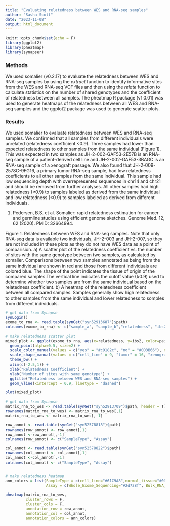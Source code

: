 ```yaml
---
title: "Evaluating relatedness between WES and RNA-seq samples"
author: "Sasha Scott"
date: "2023-11-08"
output: html_document
---
```


```r
knitr::opts_chunk$set(echo = F)
library(ggplot2)
library(pheatmap)
library(synapser)
```


### Methods

We used somalier (v0.2.17) to evaluate the relatedness between WES and RNA-seq samples by using the _extract_ function to identify informative sites from the WES and RNA-seq VCF files and then using the _relate_ function to calculate statistics on the number of shared genotypes and the coefficient of relatedness between all samples. The pheatmap R package (v1.0.01) was used to generate heatmaps of the relatedness between all WES and RNA-seq samples and the ggplot2 package was used to generate scatter plots.

### Results

We used somalier to evaluate relatedness between WES and RNA-seq samples. We confirmed that all samples from different individuals were unrelated (relatedness coefficient <0.9). Three samples had lower than expected relatedness to other samples from the same individual (Figure 1). This was expected in two samples as JH-2-002-GAF53-2E57B is an RNA-seq sample of a patient-derived cell line and JH-2-002-GAF53-3BAGC is an RNA-seq sample of a xenograft passage. We also found that JH-2-009-2578C-9FG16, a primary tumor RNA-seq sample, had low relatedness coefficients to all other samples from the same individual. This sample had low sequencing depth with overrepresented sequences in chr14 and chr21 and should be removed from further analyses. All other samples had high relatedness (≥0.9) to samples labeled as derived from the same individual and low relatedness (<0.9) to samples labeled as derived from different individuals.

1.	Pedersen, B.S. et al. Somalier: rapid relatedness estimation for cancer and germline studies using efficient genome sketches. Genome Med. 12, 62 (2020). PMID: 32664994.

Figure 1. Relatedness between WES and RNA-seq samples. Note that only RNA-seq data is available two individuals, JH-2-003 and JH-2-007, so they are not included in these plots as they do not have WES data as a point of comparision.
a) A scatter plot of the relatedness coefficient vs. the number of sites with the same genotype between two samples, as calculated by somalier. Comparisons between two samples annotated as being from the same individual are shown in red and those from different individuals are colored blue. The shape of the point indicates the tissue of origin of the compared samples.The vertical line indicates the cutoff value (≥0.9) used to determine whether two samples are from the same individual based on the relatedness coefficient.
b) A heatmap of the relatedness coefficient between all compared samples. Samples generally show high relatedness to other samples from the same individual and lower relatedness to somples from different individuals.

```r

# get data from Synapse
synLogin()
exome_to_rna <- read.table(synGet("syn52913687")$path)
colnames(exome_to_rna) <- c("sample_a", "sample_b","relatedness", "ibs2", "hom_concordance", "paired", "source_a", "assay_a", "source_b", "assay_b","comparison_type")

# make relatedness scatter plot
mixed_plot <- ggplot(exome_to_rna, aes(x=relatedness, y=ibs2, color=paired, shape=comparison_type)) + 
  geom_point(alpha=0.5, size=2) + 
  scale_color_manual(values = c("yes" = "#c9182c", "no" = "#0D3B66"), name = "Same Individual") +
  scale_shape_manual(values = c("cell_line" = 9, "tumor" = 16, "xenograft" = 3, "normal"=15, "tumor/normal"=17), labels = c("cell line/tumor or normal", "tumor/tumor", "tumor/normal", "xenograft/tumor or normal"), name = "Compared Tissues") +
  theme_bw() +
  xlim(c(-2.5,1)) +
  xlab("Relatedness Coefficient") +
  ylab("Number of sites with same genotype") +
  ggtitle("Relatedness between WES and RNA-seq samples") +
  geom_vline(xintercept = 0.9, linetype = "dashed")

plot(mixed_plot)
```

```r

# get data from Synapse
matrix_rna_to_wes <- read.table(synGet("syn52913709")$path, header = T)
rownames(matrix_rna_to_wes) <- matrix_rna_to_wes[,1]
matrix_rna_to_wes <- matrix_rna_to_wes[,-1]

row_annot <- read.table(synGet("syn52578818")$path)
rownames(row_annot) <- row_annot[,1]
row_annot <-row_annot[,-1]
colnames(row_annot) <- c("SampleType", "Assay")

col_annot <- read.table(synGet("syn52578822")$path)
rownames(col_annot) <- col_annot[,1]
col_annot <-col_annot[,-1]
colnames(col_annot) <- c("SampleType", "Assay")


# make relatedness heatmap
ann_colors = list(SampleType = c(cell_line="#61C9A8",normal_tissue="#0D3B66", primary_tumor="#7E52A0", recurrent_tumor="#F4D35E", blood="#ab3428", xenograft_passage="#f49e4c"),
                  Assay = c(Whole_Exome_Sequencing="#2d728f", Bulk_RNA_sequencing="#ff5d8f"))

pheatmap(matrix_rna_to_wes,
         cluster_rows = F,
         cluster_cols = F,
         annotation_row = row_annot,
         annotation_col = col_annot,
         annotation_colors = ann_colors)

```